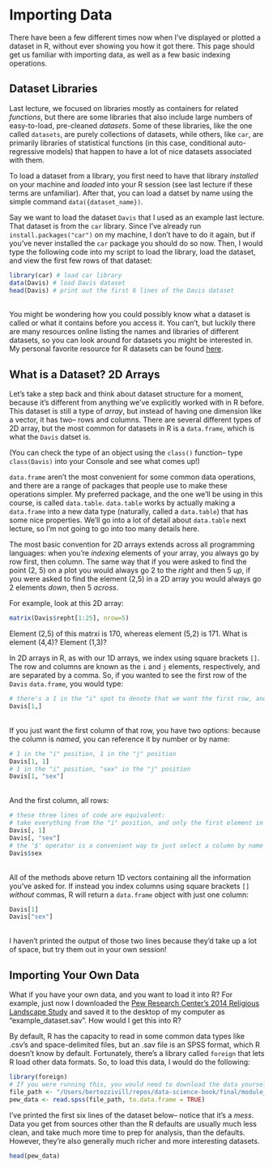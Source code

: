 
# Importing Data

There have been a few different times now when I've displayed or plotted a dataset in R, without ever showing you how it got there. This page should get us familiar with importing data, as well as a few basic indexing operations. 

## Dataset Libraries

Last lecture, we focused on libraries mostly as containers for related *functions*, but there are some libraries that also include large numbers of easy-to-load, pre-cleaned *datasets*. Some of these libraries, like the one called `datasets`, are purely collections of datasets, while others, like `car`, are primarily libraries of statistical functions (in this case, conditional auto-regressive models) that happen to have a lot of nice datasets associated with them. 

To load a dataset from a library, you first need to have that library *installed* on your machine and *loaded* into your R session (see last lecture if these terms are unfamiliar). After that, you can load a datset by name using the simple command `data({dataset_name})`.

Say we want to load the dataset `Davis` that I used as an example last lecture. That dataset is from the `car` library. Since I've already run `install.packages("car")` on my machine, I don't have to do it again, but if you've never installed the `car` package you should do so now. Then, I would type the following code into my script to load the library, load the dataset, and view the first few rows of that dataset:

```r
library(car) # load car library
data(Davis) # load Davis dataset
head(Davis) # print out the first 6 lines of the Davis dataset
```
<br>
You might be wondering how you could possibly know what a dataset is called or what it contains before you access it. You can't, but luckily there are many resources online listing the names and libraries of different datasets, so you can look around for datasets you might be interested in. My personal favorite resource for R datasets can be found [here](https://vincentarelbundock.github.io/Rdatasets/datasets.html).

## What is a Dataset? 2D Arrays
Let's take a step back and think about dataset structure for a moment, because it's different from anything we've explicitly worked with in R before. This dataset is still a type of *array*, but instead of having one dimension like a vector, it has two-- rows and columns. There are several different types of 2D array, but the most common for datasets in R is a `data.frame`, which is what the `Davis` datset is. 

(You can check the type of an object using the `class()` function-- type `class(Davis)` into your Console and see what comes up!) 

`data.frame` aren't the most convenient for some common data operations, and there are a range of packages that people use to make these operations simpler. My preferred package, and the one we'll be using in this course, is called `data.table`. `data.table` works by actually making a `data.frame` into a new data type (naturally, called a `data.table`) that has some nice properties. We'll go into a lot of detail about `data.table` next lecture, so I'm not going to go into too many details here. 

The most basic convention for 2D arrays extends across all programming languages: when you're *indexing* elements of your array, you always go by row first, then column. The same way that if you were asked to find the point (2, 5) on a plot you would always go 2 to the *right* and then 5 *up*, if you were asked to find the element (2,5) in a 2D array you would always go 2 elements *down*, then 5 *across*. 

For example, look at this 2D array:

```r
matrix(Davis$repht[1:25], nrow=5)
```

Element (2,5) of this matrxi is 170, whereas element (5,2) is 171. What is element (4,4)? Element (1,3)?

In 2D arrays in R, as with our 1D arrays, we index using square brackets `[]`. The row and columns are known as the `i` and `j` elements, respectively, and are separated by a comma. So, if you wanted to see the first row of the `Davis` `data.frame`, you would type:
```r
# there's a 1 in the "i" spot to denote that we want the first row, and nothing in the "j" spot to denote that we want all columns. Notice that you still need the comma!
Davis[1,] 
```
<br>
If you just want the first column of that row, you have two options: because the column is *named*, you can reference it by number or by name:
```r
# 1 in the "i" position, 1 in the "j" position
Davis[1, 1] 
# 1 in the "i" position, "sex" in the "j" position
Davis[1, "sex"]  
```
<br>
And the first column, all rows:
```r
# these three lines of code are equivalent:
# take everything from the "i" position, and only the first element in the "j" position
Davis[, 1] 
Davis[, "sex"]
# the '$' operator is a convenient way to just select a column by name
Davis$sex 
```
<br>
All of the methods above return 1D vectors containing all the information you've asked for. If instead you index columns using square brackets `[]` *without* commas, R will return a `data.frame` object with just one column:
```r
Davis[1]
Davis["sex"]
```
<br>
I haven't printed the output of those two lines because they'd take up a lot of space, but try them out in your own session!

## Importing Your Own Data
What if you have your own data, and you want to load it into R? For example, just now I downloaded the [Pew Research Center's 2014 Religious Landscape Study](http://www.pewforum.org/dataset/pew-research-center-2014-u-s-religious-landscape-study/) and saved it to the desktop of my computer as "example_dataset.sav". How would I get this into R?

By default, R has the capacity to read in some common data types like .csv's and space-delimited files, but an .sav file is an SPSS format, which R doesn't know by default. Fortunately, there's a library called `foreign` that lets R load other data formats. So, to load this data, I would do the following:

```r
library(foreign)
# If you were running this, you would need to download the data yourself, save it somewhere on your machine, and switch the filepath below to the location of the file on your computer.
file_path <- "/Users/bertozzivill/repos/data-science-book/final/module_6/pew_religion.sav" 
pew_data <- read.spss(file_path, to.data.frame = TRUE)
```

I've printed the first six lines of the dataset below-- notice that it's a *mess*. Data you get from sources other than the R defaults are usually much less clean, and take much more time to prep for analysis, than the defaults. However, they're also generally much richer and more interesting datasets.

```r
head(pew_data)
```

